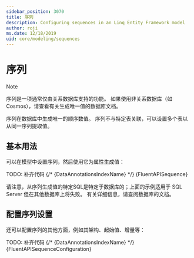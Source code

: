 ```yaml
---
sidebar_position: 3070
title: 序列
description: Configuring sequences in an Linq Entity Framework model
author: roji
ms.date: 12/18/2019
uid: core/modeling/sequences
---
```






# 序列

> [!NOTE]
序列是一项通常仅由关系数据库支持的功能。 如果使用非关系数据库（如 Cosmos），请查看有关生成唯一值的数据库文档。
> 

序列在数据库中生成唯一的顺序数值。 序列不与特定表关联，可以设置多个表以从同一序列提取值。

## 基本用法

可以在模型中设置序列，然后使用它为属性生成值：

<Tabs groupId="operating-code">
  <TabItem value="Annotations" label="数据注解">
    TODO: 补齐代码
    {/* <CodeSnippets title="C#" language="csharp" fragment="IndexName" metastring='{1}' showLineNumbers>{DataAnnotationsIndexName}</CodeSnippets> */}
  </TabItem>
  <TabItem
    value="Fluent"
    label="Fluent API"
  >
    <CodeSnippets title="C#" language="csharp" fragment="Sequence" metastring='{3-7}' showLineNumbers>{FluentAPISequence}</CodeSnippets>
  </TabItem>
</Tabs>

请注意，从序列生成值的特定SQL是特定于数据库的；上面的示例适用于 SQL Server 但在其他数据库上将失败。 有关详细信息，请查阅数据库的文档。

## 配置序列设置

还可以配置序列的其他方面，例如其架构、起始值、增量等：

<Tabs groupId="operating-code">
  <TabItem value="Annotations" label="数据注解">
    TODO: 补齐代码
    {/* <CodeSnippets title="C#" language="csharp" fragment="IndexName" metastring='{1}' showLineNumbers>{DataAnnotationsIndexName}</CodeSnippets> */}
  </TabItem>
  <TabItem
    value="Fluent"
    label="Fluent API"
  >
    <CodeSnippets title="C#" language="csharp" fragment="SequenceConfiguration" metastring='{3-5}' showLineNumbers>{FluentAPISequenceConfiguration}</CodeSnippets>
  </TabItem>
</Tabs>
